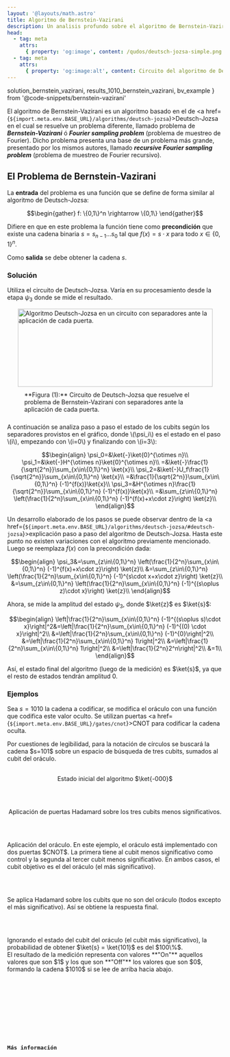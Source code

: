 ```yaml
---
layout: '@layouts/math.astro'
title: Algoritmo de Bernstein-Vazirani
description: Un analisis profundo sobre el algoritmo de Bernstein-Vazirani y su similutud al algoritmo de Deutsch-Jozsa
head:
  - tag: meta
    attrs:
      { property: 'og:image', content: /qudos/deutsch-jozsa-simple.png }
  - tag: meta
    attrs:
      { property: 'og:image:alt', content: Circuito del algoritmo de Deutsch }
---
```


  solution_bernstein_vazirani,
  results_1010_bernstein_vazirani,
  bv_example
} from '@code-snippets/bernstein-vazirani'

El algoritmo de Bernstein-Vazirani es un algoritmo basado en el de <a href={`${import.meta.env.BASE_URL}/algorithms/deutsch-jozsa`}>Deutsch-Jozsa</a> en el cual se resuelve un problema diferente, llamado problema de **_Bernstein-Vazirani_** ó **_Fourier sampling problem_** (problema de muestreo de Fourier). Dicho problema presenta una base de un problema más grande, presentado por los mismos autores, llamado **_recursive Fourier sampling problem_** (problema de muestreo de Fourier recursivo).

## El Problema de Bernstein-Vazirani

La **entrada** del problema es una función que se define de forma similar al algoritmo de Deutsch-Jozsa:

```math
\begin{gather}
f: \{0,1\}^n \rightarrow \{0,1\}
\end{gather}
```

Difiere en que en este problema la función tiene como **precondición** que existe una cadena binaria $s=s_{n-1}\ldots s_0$ tal que $f(x)=s\cdot x$ para todo $x\in\{0,1\}^n$.

Como **salida** se debe obtener la cadena $s$.

### Solución

Utiliza el circuito de Deutsch-Jozsa. Varía en su procesamiento desde la etapa $\psi_3$ donde se mide el resultado.

<div style='display:flex; justify-content:center; align-items:center; flex-direction:column'>
  <Image
    src={`${import.meta.env.BASE_URL}/deutsch-jozsa-completo.png`}
    alt='Algoritmo Deutsch-Jozsa en un circuito con separadores ante la aplicación de cada puerta.'
    width='455'
    height='182'
  />
  <span style='max-width:455px; padding:10px 40px'>
    **Figura (1):** Circuito de Deutsch-Jozsa que resuelve el problema de Bernstein-Vazirani con separadores ante la aplicación de cada puerta.
  </span>
</div>

A continuación se analiza paso a paso el estado de los cubits según los separadores provistos en el gráfico, donde \\(\psi_i\\) es el estado en el paso \\(i\\), empezando con \\(i=0\\) y finalizando con \\(i=3\\):

```math
\begin{align}
\psi_0=&\ket{-}\ket{0}^{\otimes n}\\
\psi_1=&\ket{-}H^{\otimes n}\ket{0}^{\otimes n}\\
=&\ket{-}\frac{1}{\sqrt{2^n}}\sum_{x\in\{0,1\}^n} \ket{x}\\
\psi_2=&\ket{-}U_f\frac{1}{\sqrt{2^n}}\sum_{x\in\{0,1\}^n} \ket{x}\\
=&\frac{1}{\sqrt{2^n}}\sum_{x\in\{0,1\}^n} (-1)^{f(x)}\ket{x}\\
\psi_3=&H^{\otimes n}\frac{1}{\sqrt{2^n}}\sum_{x\in\{0,1\}^n} (-1)^{f(x)}\ket{x}\\
=&\sum_{z\in\{0,1\}^n} \left(\frac{1}{2^n}\sum_{x\in\{0,1\}^n} (-1)^{f(x)+x\cdot z}\right) \ket{z}\\
\end{align}
```

Un desarrollo elaborado de los pasos se puede observar dentro de la <a href={`${import.meta.env.BASE_URL}/algorithms/deutsch-jozsa/#deutsch-jozsa`}>explicación paso a paso del algoritmo de Deutsch-Jozsa</a>. Hasta este punto no existen variaciones con el algoritmo previamente mencionado. Luego se reemplaza $f(x)$ con la precondición dada:

```math
\begin{align}
\psi_3&=\sum_{z\in\{0,1\}^n} \left(\frac{1}{2^n}\sum_{x\in\{0,1\}^n} (-1)^{f(x)+x\cdot z}\right) \ket{z}\\
&=\sum_{z\in\{0,1\}^n} \left(\frac{1}{2^n}\sum_{x\in\{0,1\}^n} (-1)^{s\cdot x+x\cdot z}\right) \ket{z}\\
&=\sum_{z\in\{0,1\}^n} \left(\frac{1}{2^n}\sum_{x\in\{0,1\}^n} (-1)^{(s\oplus z)\cdot x}\right) \ket{z}\\
\end{align}
```

Ahora, se mide la amplitud del estado $\psi_3$, donde $\ket{z}$ es $\ket{s}$:

```math
\begin{align}
\left|\frac{1}{2^n}\sum_{x\in\{0,1\}^n} (-1)^{(s\oplus s)\cdot x}\right|^2&=\left|\frac{1}{2^n}\sum_{x\in\{0,1\}^n} (-1)^{(0) \cdot x}\right|^2\\
&=\left|\frac{1}{2^n}\sum_{x\in\{0,1\}^n} (-1)^{0}\right|^2\\
&=\left|\frac{1}{2^n}\sum_{x\in\{0,1\}^n} 1\right|^2\\
&=\left|\frac{1}{2^n}\sum_{x\in\{0,1\}^n} 1\right|^2\\
&=\left|\frac{1}{2^n}2^n\right|^2\\
&=1\\
\end{align}
```

Así, el estado final del algoritmo (luego de la medición) es $\ket{s}$, ya que el resto de estados tendrán amplitud 0.

### Ejemplos

Sea $s=1010$ la cadena a codificar, se modifica el oráculo con una función que codifica este valor oculto. Se utilizan puertas <a href={`${import.meta.env.BASE_URL}/gates/cnot`}>CNOT</a> para codificar la cadena oculta.

<Tabs>
  <TabItem label='Círculos'>
    <Box>
      <Aside>
        Por cuestiones de legibilidad, para la notación de círculos se buscará la cadena $s=101$ sobre un espacio de búsqueda de tres cubits, sumados al cubit del oráculo.
      </Aside>
      <div style='margin-top:30px'>
       <ResourceDivider icon='pencil' text='\(\psi_0\)' />
      </div>
      <div style='display: flex; flex-direction:column; align-items:center; margin-bottom:60px'>
      Estado inicial del algoritmo $\ket{-000}$
       <section class="responsive-circles">
          <div class="quadrant-circles">
            <Circle width={'80'} phase={'0'} prob={0.5} label={'\\ket{0000}'} />
            <Circle width={'80'} phase={'0'} prob={0} label={'\\ket{0001}'} />
            <Circle width={'80'} phase={'0'} prob={0} label={'\\ket{0010}'} />
            <Circle width={'80'} phase={'0'} prob={0} label={'\\ket{0011}'} />
          </div>
          <div class="quadrant-circles">
            <Circle width={'80'} phase={'0'} prob={0} label={'\\ket{0100}'} />
            <Circle width={'80'} phase={'0'} prob={0} label={'\\ket{0101}'} />
            <Circle width={'80'} phase={'0'} prob={0} label={'\\ket{0110}'} />
            <Circle width={'80'} phase={'0'} prob={0} label={'\\ket{0111}'} />
          </div>
       </section>
       <section class="responsive-circles">
          <div class="quadrant-circles">
            <Circle width={'80'} phase={'180'} prob={0.5} label={'\\ket{1000}'} />
            <Circle width={'80'} phase={'0'} prob={0} label={'\\ket{1001}'} />
            <Circle width={'80'} phase={'0'} prob={0} label={'\\ket{1010}'} />
            <Circle width={'80'} phase={'0'} prob={0} label={'\\ket{1011}'} />
          </div>
          <div class="quadrant-circles">
            <Circle width={'80'} phase={'0'} prob={0} label={'\\ket{1100}'} />
            <Circle width={'80'} phase={'0'} prob={0} label={'\\ket{1101}'} />
            <Circle width={'80'} phase={'0'} prob={0} label={'\\ket{1110}'} />
            <Circle width={'80'} phase={'0'} prob={0} label={'\\ket{1111}'} />
          </div>
       </section>
      </div>
      <ResourceDivider icon='pencil' text='\(\psi_1\)' />
      <div style='display: flex; flex-direction:column; align-items:center; margin-bottom:60px'>
      Aplicación de puertas Hadamard sobre los tres cubits menos significativos. 
       <section class="responsive-circles">
          <div class="quadrant-circles">
            <Circle width={'80'} phase={'0'} prob={0.0625} label={'\\ket{0000}'} />
            <Circle width={'80'} phase={'0'} prob={0.0625} label={'\\ket{0001}'} />
            <Circle width={'80'} phase={'0'} prob={0.0625} label={'\\ket{0010}'} />
            <Circle width={'80'} phase={'0'} prob={0.0625} label={'\\ket{0011}'} />
          </div>
          <div class="quadrant-circles">
            <Circle width={'80'} phase={'0'} prob={0.0625} label={'\\ket{0100}'} />
            <Circle width={'80'} phase={'0'} prob={0.0625} label={'\\ket{0101}'} />
            <Circle width={'80'} phase={'0'} prob={0.0625} label={'\\ket{0110}'} />
            <Circle width={'80'} phase={'0'} prob={0.0625} label={'\\ket{0111}'} />
          </div>
       </section>
       <section class="responsive-circles">
          <div class="quadrant-circles">
            <Circle width={'80'} phase={'180'} prob={0.0625} label={'\\ket{1000}'} />
            <Circle width={'80'} phase={'180'} prob={0.0625} label={'\\ket{1001}'} />
            <Circle width={'80'} phase={'180'} prob={0.0625} label={'\\ket{1010}'} />
            <Circle width={'80'} phase={'180'} prob={0.0625} label={'\\ket{1011}'} />
          </div>
          <div class="quadrant-circles">
            <Circle width={'80'} phase={'180'} prob={0.0625} label={'\\ket{1100}'} />
            <Circle width={'80'} phase={'180'} prob={0.0625} label={'\\ket{1101}'} />
            <Circle width={'80'} phase={'180'} prob={0.0625} label={'\\ket{1110}'} />
            <Circle width={'80'} phase={'180'} prob={0.0625} label={'\\ket{1111}'} />
          </div>
       </section>
      </div>
      <ResourceDivider icon='pencil' text='\(\psi_2\)' />
      <div style='display: flex; flex-direction:column; align-items:center; margin-bottom:60px'>
      Aplicación del oráculo. En este ejemplo, el oráculo está implementado con dos puertas $CNOT$. La primera tiene al cubit menos significativo como control y la segunda al tercer cubit menos significativo. En ambos casos, el cubit objetivo es el del oráculo (el más significativo).
       <section class="responsive-circles">
          <div class="quadrant-circles">
            <Circle width={'80'} phase={'0'} prob={0.0625} label={'\\ket{0000}'} />
            <Circle width={'80'} phase={'180'} prob={0.0625} label={'\\ket{0001}'} />
            <Circle width={'80'} phase={'0'} prob={0.0625} label={'\\ket{0010}'} />
            <Circle width={'80'} phase={'180'} prob={0.0625} label={'\\ket{0011}'} />
          </div>
          <div class="quadrant-circles">
            <Circle width={'80'} phase={'180'} prob={0.0625} label={'\\ket{0100}'} />
            <Circle width={'80'} phase={'0'} prob={0.0625} label={'\\ket{0101}'} />
            <Circle width={'80'} phase={'180'} prob={0.0625} label={'\\ket{0110}'} />
            <Circle width={'80'} phase={'0'} prob={0.0625} label={'\\ket{0111}'} />
          </div>
       </section>
       <section class="responsive-circles">
          <div class="quadrant-circles">
            <Circle width={'80'} phase={'180'} prob={0.0625} label={'\\ket{1000}'} />
            <Circle width={'80'} phase={'0'} prob={0.0625} label={'\\ket{1001}'} />
            <Circle width={'80'} phase={'180'} prob={0.0625} label={'\\ket{1010}'} />
            <Circle width={'80'} phase={'0'} prob={0.0625} label={'\\ket{1011}'} />
          </div>
          <div class="quadrant-circles">
            <Circle width={'80'} phase={'0'} prob={0.0625} label={'\\ket{1100}'} />
            <Circle width={'80'} phase={'180'} prob={0.0625} label={'\\ket{1101}'} />
            <Circle width={'80'} phase={'0'} prob={0.0625} label={'\\ket{1110}'} />
            <Circle width={'80'} phase={'180'} prob={0.0625} label={'\\ket{1111}'} />
          </div>
       </section>
      </div>
      <ResourceDivider icon='pencil' text='\(\psi_3\)' />
      <div style='display: flex; flex-direction:column; align-items:center; margin-bottom:60px'>
      Se aplica Hadamard sobre los cubits que no son del oráculo (todos excepto el más significativo). Así se obtiene la respuesta final.
       <section class="responsive-circles">
          <div class="quadrant-circles">
            <Circle width={'80'} phase={'0'} prob={0} label={'\\ket{0000}'} />
            <Circle width={'80'} phase={'0'} prob={0} label={'\\ket{0001}'} />
            <Circle width={'80'} phase={'0'} prob={0} label={'\\ket{0010}'} />
            <Circle width={'80'} phase={'0'} prob={0} label={'\\ket{0011}'} />
          </div>
          <div class="quadrant-circles">
            <Circle width={'80'} phase={'0'} prob={0} label={'\\ket{0100}'} />
            <Circle width={'80'} phase={'0'} prob={0.5} label={'\\ket{0101}'} />
            <Circle width={'80'} phase={'0'} prob={0} label={'\\ket{0110}'} />
            <Circle width={'80'} phase={'0'} prob={0} label={'\\ket{0111}'} />
          </div>
       </section>
       <section class="responsive-circles">
          <div class="quadrant-circles">
            <Circle width={'80'} phase={'0'} prob={0} label={'\\ket{1000}'} />
            <Circle width={'80'} phase={'0'} prob={0} label={'\\ket{1001}'} />
            <Circle width={'80'} phase={'0'} prob={0} label={'\\ket{1010}'} />
            <Circle width={'80'} phase={'0'} prob={0} label={'\\ket{1011}'} />
          </div>
          <div class="quadrant-circles">
            <Circle width={'80'} phase={'0'} prob={0} label={'\\ket{1100}'} />
            <Circle width={'80'} phase={'180'} prob={0.5} label={'\\ket{1101}'} />
            <Circle width={'80'} phase={'0'} prob={0} label={'\\ket{1110}'} />
            <Circle width={'80'} phase={'0'} prob={0} label={'\\ket{1111}'} />
          </div>
       </section>
      </div>
      Ignorando el estado del cubit del oráculo (el cubit más significativo), la probabilidad de obtener $\ket{s} = \ket{101}$ es del $100\%$.
    </Box>
  </TabItem>
  <TabItem label='Quirk'>
    <Box>
      <QuantumCircuit src={bv_example} />
      <Aside>
        El resultado de la medición representa con valores **"On"** aquellos valores que son $1$ y los que son **"Off"** los valores que son $0$, formando la cadena $1010$ si se lee de arriba hacia abajo.
      </Aside>
    </Box>
  </TabItem>
  <TabItem label='Qiskit'>
    <Box>
      <Tabs>
        <TabItem label='Código'>
          <Code code={solution_bernstein_vazirani} lang='py' />
        </TabItem>
        <TabItem label='Resultado'>
          <Code
            mark={[`{'0101': 1024}`]}
            lang='text'
            code={results_1010_bernstein_vazirani}
          />
        </TabItem>
        <TabItem label='Librería común'>
          <Code lang='py' code={common_deutsch_lib} />
        </TabItem>
      </Tabs>
    </Box>
  </TabItem>
</Tabs>

## Más información

<Recommendations />
<BibItem id="wong" rate="r" prefix="Capítulo 7.4.3, " />
<BibItem id="bernsteinVaziraniSoar" rate="r" />
<BibItem id="queryAlgorithmsQiskit" rate="a" />
